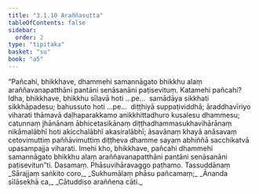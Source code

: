 ```yaml
---
title: "3.1.10 Araññasutta"
tableOfContents: false
sidebar:
  order: 2
type: "tipitaka"
basket: "su"
book: "a5"
---
```



<DynamicBreadcrumb />

<Division number="110" book="a5">

<Paragraph number="658" book="a5">
“Pañcahi, bhikkhave, dhammehi samannāgato bhikkhu alaṃ araññavanapatthāni pantāni senāsanāni paṭisevituṃ. Katamehi pañcahi? Idha, bhikkhave, bhikkhu sīlavā hoti …pe…  samādāya sikkhati sikkhāpadesu; bahussuto hoti …pe…  diṭṭhiyā suppaṭividdhā; āraddhavīriyo viharati thāmavā daḷhaparakkamo anikkhittadhuro kusalesu dhammesu; catunnaṃ jhānānaṃ ābhicetasikānaṃ diṭṭhadhammasukhavihārānaṃ nikāmalābhī hoti akicchalābhī akasiralābhī; āsavānaṃ khayā anāsavaṃ cetovimuttiṃ paññāvimuttiṃ diṭṭheva dhamme sayaṃ abhiññā sacchikatvā upasampajja viharati. Imehi kho, bhikkhave, pañcahi dhammehi samannāgato bhikkhu alaṃ araññavanapatthāni pantāni senāsanāni paṭisevitun”ti.

</Paragraph>
</Division>

<Paragraph number="659" type="center" book="a5">
Dasamaṃ.



</Paragraph>

<Paragraph number="660" type="center" book="a5">
Phāsuvihāravaggo paṭhamo.



</Paragraph>

<Paragraph number="661" type="center" book="a5">
Tassuddānaṃ


</Paragraph>

<Paragraph number="662" type="verses" book="a5">
_Sārajjaṃ saṅkito coro,_  
_Sukhumālaṃ phāsu pañcamaṃ;_  
_Ānanda sīlāsekhā ca,_  
_Cātuddiso araññena cāti._
</Paragraph>